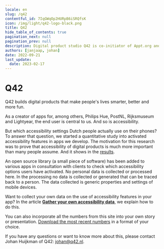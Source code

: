 ```yaml
---
locale: en
slug: /q42
contentful_id: 7IqGWqOp2HURpB6iSRQfsK
icon: /img/light/q42-logo-black.png
title: Q42
hide_table_of_contents: true
pagination_next: null
pagination_prev: null
description: Digital product studio Q42 is co-initiator of Appt.org and created the library for measuring accessibility features in apps.
authors: [janjaap, johan]
date: 2022-09-21
last_update:
  date: 2023-02-17
---
```


# Q42

Q42 builds digital products that make people's lives smarter, better and more fun.

As a creator of apps for, among others, Philips Hue, PostNL, Rijksmuseum and Lightyear, the end user is central to us. And so is accessibility.

But which accessibility settings Dutch people actually use on their phones? To answer that question, we started a quantitative study into activated accessibility features in apps we develop. The motivation for this research was to prove that accessibility of digital products is much more important than many people assume. And it shows in the [results](/en/stats).

An open source library (a small piece of software) has been added to various apps in consultation with clients to check which accessibility options users have activated. No personal data is collected or processed here. In the processing no data is collected or generated that can be traced back to a person. The data collected is generic properties and settings of mobile devices.

Want to collect your own data on the use of accessibility features in your app? In the article [**Gather your own accessibility data**](/en/articles/gather-your-own-accessibility-data), we explain how to do this.

You can also incorporate all the numbers from this site into your own story or presentation. [Download the most recent numbers](/en/stats/download-stats) in a format of your choice.

If you have any questions or want to know more about this, please contact Johan Huijkman of Q42: [johan@q42.nl](mailto:johan@q42.nl).

<CustomLink url="https://q42.nl/en" label="Visit the website of Q42" external={true} appearance="primary button" />